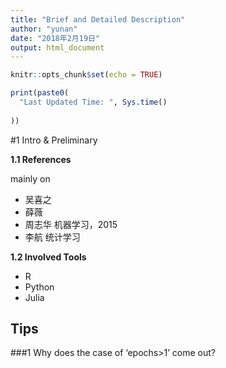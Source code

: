 ```yaml
---
title: "Brief and Detailed Description"
author: "yunan"
date: "2018年2月19日"
output: html_document
---
```


```r
knitr::opts_chunk$set(echo = TRUE)
```

```r
print(paste0(
  "Last Updated Time: ", Sys.time()
  
))

```

#1 Intro & Preliminary

**1.1 References**

mainly on 

+ 吴喜之
+ 薛薇
+ 周志华 机器学习，2015
+ 李航 统计学习




**1.2 Involved Tools**

+ R
+ Python
+ Julia






## Tips


###1   Why does the case of 'epochs>1' come out?








